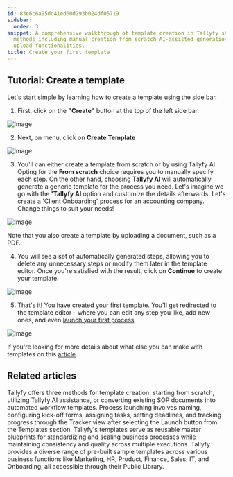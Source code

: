 ```yaml
---
id: 83e6c6a95dd41ed60d293b024df05719
sidebar:
  order: 3
snippet: A comprehensive walkthrough of template creation in Tallyfy showcasing multiple
  methods including manual creation from scratch AI-assisted generation and document
  upload functionalities.
title: Create your first template
---
```


## Tutorial: Create a template

Let's start simple by learning how to create a template using the side bar.

1. First, click on the **"Create"** button at the top of the left side bar.

![Image](https://screenshots.tallyfy.com/tallyfy%2Fpro%2Fdesktop-light-click-create-fullscreen.png)

2. Next, on menu, click on **Create Template**

![Image](https://screenshots.tallyfy.com/tallyfy%2Fpro%2Fdesktop-light-click-create-template-from-button.png)

3. You'll can either create a template from scratch or by using Tallyfy AI. Opting for the **From scratch** choice requires you to manually specify each step. On the other hand, choosing **Tallyfy AI** will automatically generate a generic template for the process you need. Let's imagine we go with the **'Tallyfy AI** option and customize the details afterwards. Let's create a 'Client Onboarding' process for an accounting company. Change things to suit your needs!

![Image](https://screenshots.tallyfy.com/tallyfy%2Fpro%2Fdesktop-light-create-client-onboarding-template-from-tallyfyAI.png)

Note that you also create a template by uploading a document, such as a PDF.

4. You will see a set of automatically generated steps, allowing you to delete any unnecessary steps or modify them later in the template editor. Once you're satisfied with the result, click on **Continue** to create your template.

![Image](https://screenshots.tallyfy.com/tallyfy%2Fpro%2Fdesktop-light-click-create-template-by-tallyfyai.png)

5. That's it! You have created your first template. You'll get redirected to the template editor - where you can edit any step you like, add new ones, and even [launch your first process](/products/pro/tutorials/your-first-process/)

![Image](https://screenshots.tallyfy.com/tallyfy%2Fpro%2Fdesktop-light-show-template-created-by-tallyfyai.png)

If you're looking for more details about what else you can make with templates on this [article](/products/pro/documenting/templates/).


## Related articles
<CardGrid>
<LinkTitleCard header="<b>Templates > Create a template</b>" href="/products/pro/documenting/templates/create-template/" > Tallyfy offers three methods for template creation: starting from scratch, utilizing Tallyfy AI assistance, or converting existing SOP documents into automated workflow templates. </LinkTitleCard>
<LinkTitleCard header="<b>Tutorials > Launch a process</b>" href="/products/pro/tutorials/your-first-process/" > Process launching involves naming, configuring kick-off forms, assigning tasks, setting deadlines, and tracking progress through the Tracker view after selecting the Launch button from the Templates section. </LinkTitleCard>
<LinkTitleCard header="<b>Documenting > Templates</b>" href="/products/pro/documenting/templates/" > Tallyfy's templates serve as reusable master blueprints for standardizing and scaling business processes while maintaining consistency and quality across multiple executions. </LinkTitleCard>
<LinkTitleCard header="<b>Templates > Sample Templates</b>" href="/products/pro/documenting/templates/how-can-i-access-tallyfys-sample-templates/" > Tallyfy provides a diverse range of pre-built sample templates across various business functions like Marketing, HR, Product, Finance, Sales, IT, and Onboarding, all accessible through their Public Library. </LinkTitleCard>
</CardGrid>